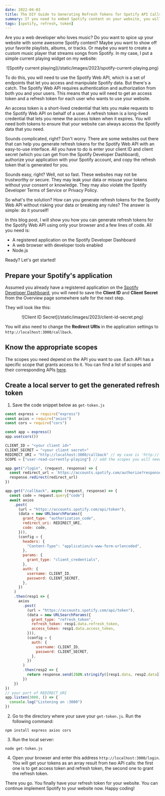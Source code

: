 ```yaml
---
date: 2022-04-03
title: The DIY Guide to Generating Refresh Tokens for Spotify API Calls
summary: If you need to embed Spotify content on your website, you will need a refresh token for the API calls. Some websites offer a simple interface for this, but they may expose your data. Here is how you can do it yourself
tags: [spotify, refresh, token]
---
```


Are you a web developer who loves music? Do you want to spice up your website with some awesome Spotify content? Maybe you want to show off your favorite playlists, albums, or tracks. Or maybe you want to create a custom music player that streams songs from Spotify. In my case, I put a simple current playing widget on my website:

<center>
  ![Spotify current playing](/static/images/2023/spotify-current-playing.png)
</center>

To do this, you will need to use the Spotify Web API, which is a set of endpoints that let you access and manipulate Spotify data. But there's a catch. The Spotify Web API requires authentication and authorization from both you and your users. This means that you will need to get an access token and a refresh token for each user who wants to use your website.

An access token is a short-lived credential that lets you make requests to the Spotify Web API on behalf of a user. A refresh token is a long-lived credential that lets you renew the access token when it expires. You will need both tokens to ensure that your website can always access the Spotify data that you need.

Sounds complicated, right? Don't worry. There are some websites out there that can help you generate refresh tokens for the Spotify Web API with an easy-to-use interface. All you have to do is enter your client ID and client secret (which you can get from the Spotify Developer Dashboard), authorize your application with your Spotify account, and copy the refresh token that is generated for you.

Sounds easy, right? Well, not so fast. These websites may not be trustworthy or secure. They may leak your data or misuse your tokens without your consent or knowledge. They may also violate the Spotify Developer Terms of Service or Privacy Policy.

So what's the solution? How can you generate refresh tokens for the Spotify Web API without risking your data or breaking any rules? The answer is simple: do it yourself!

In this blog post, I will show you how you can generate refresh tokens for the Spotify Web API using only your browser and a few lines of code. All you need is:

- A registered application on the Spotify Developer Dashboard
- A web browser with developer tools enabled
- Node.js

Ready? Let's get started!

## Prepare your Spotify's application

Assumed you already have a registered application on the [Spotify Developer Dashboard](https://developer.spotify.com), you will need to save the **Client ID** and **Client Secret** from the Overview page somewhere safe for the next step.

They will look like this:

<center>![Client ID Secret](/static/images/2023/client-id-secret.png)</center>

You will also need to change the **Redirect URIs** in the application settings to `http://localhost:3000/callback`.

## Know the appropriate scopes

The scopes you need depend on the API you want to use. Each API has a specific scope that grants access to it. You can find a list of scopes and their corresponding APIs [here](https://developer.spotify.com/documentation/general/guides/authorization/scopes/).

## Create a local server to get the generated refresh token

1. Save the code snippet below as `get-token.js`

```javascript
const express = require("express")
const axios = require("axios")
const cors = require("cors")

const app = express()
app.use(cors())

CLIENT_ID = "<your client id>"
CLIENT_SECRET = "<your client secret>"
REDIRECT_URI = "http://localhost:3000/callback" // my case is 'http://localhost:3000/callback'
SCOPE = ["user-read-currently-playing"] // add the scopes you will need for your API calls

app.get("/login", (request, response) => {
  const redirect_url = `https://accounts.spotify.com/authorize?response_type=code&client_id=${CLIENT_ID}&scope=${SCOPE}&state=123456&redirect_uri=${REDIRECT_URI}&prompt=consent`
  response.redirect(redirect_url)
})

app.get("/callback", async (request, response) => {
  const code = request.query["code"]
  await axios
    .post(
      (url = "https://accounts.spotify.com/api/token"),
      (data = new URLSearchParams({
        grant_type: "authorization_code",
        redirect_uri: REDIRECT_URI,
        code: code,
      })),
      (config = {
        headers: {
          "Content-Type": "application/x-www-form-urlencoded",
        },
        params: {
          grant_type: "client_credentials",
        },
        auth: {
          username: CLIENT_ID,
          password: CLIENT_SECRET,
        },
      })
    )
    .then(resp1 => {
      axios
        .post(
          (url = "https://accounts.spotify.com/api/token"),
          (data = new URLSearchParams({
            grant_type: "refresh_token",
            refresh_token: resp1.data.refresh_token,
            access_token: resp1.data.access_token,
          })),
          (config = {
            auth: {
              username: CLIENT_ID,
              password: CLIENT_SECRET,
            },
          })
        )
        .then(resp2 => {
          return response.send(JSON.stringify([resp1.data, resp2.data]))
        })
    })
})
// your port of REDIRECT_URI
app.listen(3000, () => {
  console.log("Listening on :3000")
})
```

2. Go to the directory where your save your `get-token.js`. Run the following command:

```shell
npm install express axios cors
```

3. Run the local server:

```shell
node get-token.js
```

4. Open your browser and enter this address `http://localhost:3000/login`. You will get your tokens as an array result from two API calls: the first one is to get access token and refresh token, the second one to grant the refresh token.

There you go. You finally have your refresh token for your website. You can continue implement Spotify to your website now. Happy coding!
